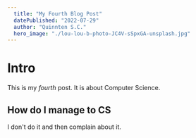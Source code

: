 ```yaml
---
  title: "My Fourth Blog Post"
  datePublished: "2022-07-29"
  author: "Quinnten S.C."
  hero_image: "./lou-lou-b-photo-JC4V-sSpxGA-unsplash.jpg"
---
```


# Intro

This is my _fourth_ post. It is about Computer Science.

## How do I manage to CS

I don't do it and then complain about it.
